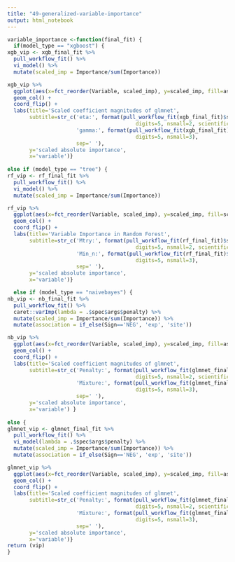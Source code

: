 ```yaml
---
title: "49-generalized-variable-importance"
output: html_notebook
---
```




```r

variable_importance <-function(final_fit) {
  if(model_type == "xgboost") { 
xgb_vip <- xgb_final_fit %>%
  pull_workflow_fit() %>%
  vi_model() %>%
  mutate(scaled_imp = Importance/sum(Importance))

xgb_vip %>%
  ggplot(aes(x=fct_reorder(Variable, scaled_imp), y=scaled_imp, fill=association))+
  geom_col() +
  coord_flip() +
  labs(title='Scaled coefficient magnitudes of glmnet',
       subtitle=str_c('eta:', format(pull_workflow_fit(xgb_final_fit)$spec$args$mtry,
                                         digits=5, nsmall=2, scientific=TRUE),
                      'gamma:', format(pull_workflow_fit(xgb_final_fit)$spec$args$min_n[[2]],
                                         digits=5, nsmall=3),
                      sep=' '),
       y='scaled absolute importance',
       x='variable')}
  
else if (model_type == "tree") {
rf_vip <- rf_final_fit %>%
  pull_workflow_fit() %>%
  vi_model() %>%
  mutate(scaled_imp = Importance/sum(Importance)) 

rf_vip %>%
  ggplot(aes(x=fct_reorder(Variable, scaled_imp), y=scaled_imp, fill=scaled_imp)) +
  geom_col() +
  coord_flip() +
  labs(title='Variable Importance in Random Forest',
       subtitle=str_c('Mtry:', format(pull_workflow_fit(rf_final_fit)$spec$args$mtry,
                                         digits=5, nsmall=2, scientific=TRUE),
                      'Min_n:', format(pull_workflow_fit(rf_final_fit)$spec$args$min_n[[2]],
                                         digits=5, nsmall=3),
                      sep=' '),
       y='scaled absolute importance',
       x='variable')}

  else if (model_type == "naivebayes") {
nb_vip <- nb_final_fit %>%
  pull_workflow_fit() %>%
  caret::varImp(lambda = .$spec$args$penalty) %>%
  mutate(scaled_imp = Importance/sum(Importance)) %>%
  mutate(association = if_else(Sign=='NEG', 'exp', 'site'))

nb_vip %>%
  ggplot(aes(x=fct_reorder(Variable, scaled_imp), y=scaled_imp, fill=association))+
  geom_col() +
  coord_flip() +
  labs(title='Scaled coefficient magnitudes of glmnet',
       subtitle=str_c('Penalty:', format(pull_workflow_fit(glmnet_final_fit)$spec$args$penalty,
                                         digits=5, nsmall=2, scientific=TRUE),
                      'Mixture:', format(pull_workflow_fit(glmnet_final_fit)$spec$args$mixture[[2]],
                                         digits=5, nsmall=3),
                      sep=' '),
       y='scaled absolute importance',
       x='variable') }
  
else {
glmnet_vip <- glmnet_final_fit %>%
  pull_workflow_fit() %>%
  vi_model(lambda = .$spec$args$penalty) %>%
  mutate(scaled_imp = Importance/sum(Importance)) %>%
  mutate(association = if_else(Sign=='NEG', 'exp', 'site'))

glmnet_vip %>%
  ggplot(aes(x=fct_reorder(Variable, scaled_imp), y=scaled_imp, fill=association))+
  geom_col() +
  coord_flip() +
  labs(title='Scaled coefficient magnitudes of glmnet',
       subtitle=str_c('Penalty:', format(pull_workflow_fit(glmnet_final_fit)$spec$args$penalty,
                                         digits=5, nsmall=2, scientific=TRUE),
                      'Mixture:', format(pull_workflow_fit(glmnet_final_fit)$spec$args$mixture[[2]],
                                         digits=5, nsmall=3),
                      sep=' '),
       y='scaled absolute importance',
       x='variable')}
return (vip)
}
```



